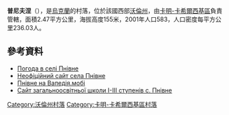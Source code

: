 {{coord|51|40|48|N|25|16|10|E|scale:30000|display=title}}

'''普尼夫涅'''（{{lang-uk|Пнівне}}），是[[烏克蘭|烏克蘭]]的村落，位於該國西部[[沃倫州|沃倫州]]，由[[卡明-卡希爾西基區|卡明-卡希爾西基區]]負責管轄，面積2.47平方公里，海拔高度155米，2001年人口583，人口密度每平方公里236.03人。

==參考資料==
* [http://weather.in.ua/ua/volynskaja/20893 Погода в селі Пнівне] {{Wayback|url=http://weather.in.ua/ua/volynskaja/20893 |date=20160305101606 }}
* [http://1ua.com.ua/infc.php?id=18862 Неофіційний сайт села Пнівне] {{Wayback|url=http://1ua.com.ua/infc.php?id=18862 |date=20160304192309 }}
* [http://wapedia.mobi/uk/%D0%9F%D0%BD%D1%96%D0%B2%D0%BD%D0%B5 Пнівне на Вапедія.мобі]{{dead link|date=2018年3月 |bot=InternetArchiveBot |fix-attempted=yes }}
* [http://pnivne.at.ua Сайт загальноосвітньої школи І-ІІІ ступенів с. Пнівне] {{Wayback|url=http://pnivne.at.ua/ |date=20200924014634 }}

[[Category:沃倫州村落|Category:沃倫州村落]]
[[Category:卡明-卡希爾西基區村落|Category:卡明-卡希爾西基區村落]]


{{Volyn-geo-stub}}